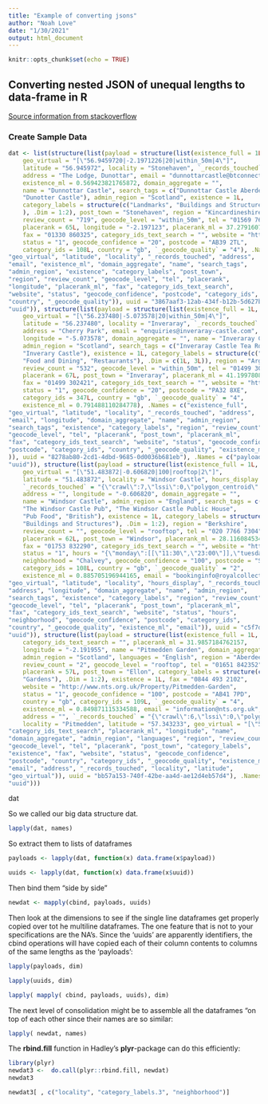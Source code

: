 ```yaml
---
title: "Example of converting jsons"
author: "Noah Love"
date: "1/30/2021"
output: html_document
---
```


```r
knitr::opts_chunk$set(echo = TRUE)
```

## Converting nested JSON of unequal lengths to data-frame in R

[Source information from stackoverflow](https://stackoverflow.com/questions/47462634/converting-nested-json-of-unequal-lengths-to-data-frame-in-r)

### Create Sample Data
```r
dat <- list(structure(list(payload = structure(list(existence_full = 1L, 
    geo_virtual = "[\"56.9459720|-2.1971226|20|within_50m|4\"]", 
    latitude = "56.945972", locality = "Stonehaven", `_records_touched` = "{\"crawl\":8,\"lssi\":0,\"polygon_centroid\":0,\"geocoder\":0,\"user_submission\":0,\"tdc\":0,\"gov\":0}", 
    address = "The Lodge, Dunottar", email = "dunnottarcastle@btconnect.com", 
    existence_ml = 0.569423821765872, domain_aggregate = "", 
    name = "Dunnottar Castle", search_tags = c("Dunnottar Castle Aberdeenshire", 
    "Dunotter Castle"), admin_region = "Scotland", existence = 1L, 
    category_labels = structure(c("Landmarks", "Buildings and Structures"
    ), .Dim = 1:2), post_town = "Stonehaven", region = "Kincardineshire", 
    review_count = "719", geocode_level = "within_50m", tel = "01569 762173", 
    placerank = 65L, longitude = "-2.197123", placerank_ml = 37.2791607346447, 
    fax = "01330 860325", category_ids_text_search = "", website = "http://www.dunnottarcastle.co.uk", 
    status = "1", geocode_confidence = "20", postcode = "AB39 2TL", 
    category_ids = 108L, country = "gb", `_geocode_quality` = "4"), .Names = c("existence_full", 
"geo_virtual", "latitude", "locality", "_records_touched", "address", 
"email", "existence_ml", "domain_aggregate", "name", "search_tags", 
"admin_region", "existence", "category_labels", "post_town", 
"region", "review_count", "geocode_level", "tel", "placerank", 
"longitude", "placerank_ml", "fax", "category_ids_text_search", 
"website", "status", "geocode_confidence", "postcode", "category_ids", 
"country", "_geocode_quality")), uuid = "3867aaf3-12ab-434f-b12b-5d627b3359c3"), .Names = c("payload", 
"uuid")), structure(list(payload = structure(list(existence_full = 1L, 
    geo_virtual = "[\"56.237480|-5.073578|20|within_50m|4\"]", 
    latitude = "56.237480", locality = "Inveraray", `_records_touched` = "{\"crawl\":11,\"lssi\":0,\"polygon_centroid\":0,\"geocoder\":0,\"user_submission\":0,\"tdc\":0,\"gov\":0}", 
    address = "Cherry Park", email = "enquiries@inveraray-castle.com", 
    longitude = "-5.073578", domain_aggregate = "", name = "Inveraray Castle", 
    admin_region = "Scotland", search_tags = c("Inveraray Castle Tea Room", 
    "Inverary Castle"), existence = 1L, category_labels = structure(c("Social", 
    "Food and Dining", "Restaurants"), .Dim = c(1L, 3L)), region = "Argyll", 
    review_count = "532", geocode_level = "within_50m", tel = "01499 302203", 
    placerank = 67L, post_town = "Inveraray", placerank_ml = 41.1997808735227, 
    fax = "01499 302421", category_ids_text_search = "", website = "http://www.inveraray-castle.com", 
    status = "1", geocode_confidence = "20", postcode = "PA32 8XE", 
    category_ids = 347L, country = "gb", `_geocode_quality` = "4", 
    existence_ml = 0.791488110284778), .Names = c("existence_full", 
"geo_virtual", "latitude", "locality", "_records_touched", "address", 
"email", "longitude", "domain_aggregate", "name", "admin_region", 
"search_tags", "existence", "category_labels", "region", "review_count", 
"geocode_level", "tel", "placerank", "post_town", "placerank_ml", 
"fax", "category_ids_text_search", "website", "status", "geocode_confidence", 
"postcode", "category_ids", "country", "_geocode_quality", "existence_ml"
)), uuid = "8278ab80-2cd1-4dbd-9685-0d0036b681eb"), .Names = c("payload", 
"uuid")), structure(list(payload = structure(list(existence_full = 1L, 
    geo_virtual = "[\"51.483872|-0.606820|100|rooftop|2\"]", 
    latitude = "51.483872", locality = "Windsor Castle", hours_display = "Mon-Sat 11:30 AM-11:00 PM; Sun 12:00 PM-11:00 PM", 
    `_records_touched` = "{\"crawl\":7,\"lssi\":0,\"polygon_centroid\":0,\"geocoder\":2,\"user_submission\":0,\"tdc\":0,\"gov\":0}", 
    address = "", longitude = "-0.606820", domain_aggregate = "", 
    name = "Windsor Castle", admin_region = "England", search_tags = c("The Windsor Castle", 
    "The Windsor Castle Pub", "The Windsor Castle Public House", 
    "Pub Food", "British"), existence = 1L, category_labels = structure(c("Landmarks", 
    "Buildings and Structures"), .Dim = 1:2), region = "Berkshire", 
    review_count = "", geocode_level = "rooftop", tel = "020 7766 7304", 
    placerank = 62L, post_town = "Windsor", placerank_ml = 28.1160845346327, 
    fax = "01753 832290", category_ids_text_search = "", website = "http://www.royalcollection.org.uk/visit/windsorcastle", 
    status = "1", hours = "{\"monday\":[[\"11:30\",\"23:00\"]],\"tuesday\":[[\"11:30\",\"23:00\"]],\"wednesday\":[[\"11:30\",\"23:00\"]],\"thursday\":[[\"11:30\",\"23:00\"]],\"friday\":[[\"11:30\",\"23:00\"]],\"saturday\":[[\"11:30\",\"23:00\"]],\"sunday\":[[\"12:00\",\"23:00\"]]}", 
    neighborhood = "Chalvey", geocode_confidence = "100", postcode = "SL4 1NJ", 
    category_ids = 108L, country = "gb", `_geocode_quality` = "2", 
    existence_ml = 0.885705196944165, email = "bookinginfo@royalcollection.org.uk"), .Names = c("existence_full", 
"geo_virtual", "latitude", "locality", "hours_display", "_records_touched", 
"address", "longitude", "domain_aggregate", "name", "admin_region", 
"search_tags", "existence", "category_labels", "region", "review_count", 
"geocode_level", "tel", "placerank", "post_town", "placerank_ml", 
"fax", "category_ids_text_search", "website", "status", "hours", 
"neighborhood", "geocode_confidence", "postcode", "category_ids", 
"country", "_geocode_quality", "existence_ml", "email")), uuid = "c5f7d8a9-0851-46ef-8da7-ad55e187d3a8"), .Names = c("payload", 
"uuid")), structure(list(payload = structure(list(existence_full = 1L, 
    category_ids_text_search = "", placerank_ml = 31.9857184762157, 
    longitude = "-2.191955", name = "Pitmedden Garden", domain_aggregate = "", 
    admin_region = "Scotland", languages = "English", region = "Aberdeenshire", 
    review_count = "2", geocode_level = "rooftop", tel = "01651 842352", 
    placerank = 57L, post_town = "Ellon", category_labels = structure(c("Landmarks", 
    "Gardens"), .Dim = 1:2), existence = 1L, fax = "0844 493 2102", 
    website = "http://www.nts.org.uk/Property/Pitmedden-Garden", 
    status = "1", geocode_confidence = "100", postcode = "AB41 7PD", 
    country = "gb", category_ids = 109L, `_geocode_quality` = "4", 
    existence_ml = 0.849871115334588, email = "information@nts.org.uk", 
    address = "", `_records_touched` = "{\"crawl\":6,\"lssi\":0,\"polygon_centroid\":0,\"geocoder\":0,\"user_submission\":0,\"tdc\":0,\"gov\":0}", 
    locality = "Pitmedden", latitude = "57.343233", geo_virtual = "[\"57.343233|-2.191955|100|rooftop|4\"]"), .Names = c("existence_full", 
"category_ids_text_search", "placerank_ml", "longitude", "name", 
"domain_aggregate", "admin_region", "languages", "region", "review_count", 
"geocode_level", "tel", "placerank", "post_town", "category_labels", 
"existence", "fax", "website", "status", "geocode_confidence", 
"postcode", "country", "category_ids", "_geocode_quality", "existence_ml", 
"email", "address", "_records_touched", "locality", "latitude", 
"geo_virtual")), uuid = "bb57a153-740f-42be-aa4d-ae12d4eb57d4"), .Names = c("payload", 
"uuid")))
```

dat

So we called our big data structure dat. 
```r
lapply(dat, names)
```


So extract them to lists of dataframes

```r
payloads <- lapply(dat, function(x) data.frame(x$payload))

uuids <- lapply(dat, function(x) data.frame(x$uuid))

```

Then bind them "side by side"

```r
newdat <- mapply(cbind, payloads, uuids)
```

Then look at the dimensions to see if the single line dataframes get properly copied over tot he multiline dataframes. The one feature that is not to your specifications are the NA's. Since the 'uuids' are apparently identifiers, the cbind operations will have copied each of their column contents to columns of the same lengths as the 'payloads':

```r
lapply(payloads, dim)
```

```r
lapply(uuids, dim)
```


```r
lapply( mapply( cbind, payloads, uuids), dim)
```

The next level of consolidation might be to assemble all the dataframes "on top of each other since their names are so similar:

```r
lapply( newdat, names)
```


The **rbind.fill** function in Hadley's **plyr**-package can do this efficiently:

```r
library(plyr)
newdat3 <-  do.call(plyr::rbind.fill, newdat)
newdat3

newdat3[ , c("locality", "category_labels.3", "neighborhood")]
       
```

